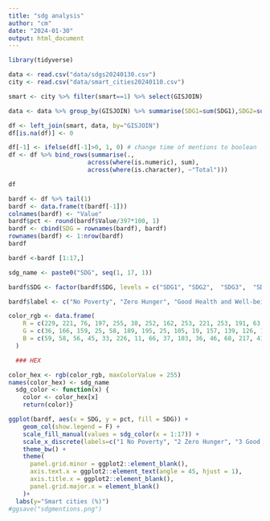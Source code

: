 ```yaml
---
title: "sdg analysis"
author: "cm"
date: "2024-01-30"
output: html_document
---
```


```r
library(tidyverse)
```

```r
data <- read.csv("data/sdgs20240130.csv")
city <- read.csv("data/smart_cities20240110.csv")
```
```r
smart <- city %>% filter(smart==1) %>% select(GISJOIN)
```

```r
data <- data %>% group_by(GISJOIN) %>% summarise(SDG1=sum(SDG1),SDG2=sum(SDG2),SDG3=sum(SDG3),SDG4=sum(SDG4),SDG5=sum(SDG5),SDG6=sum(SDG6),SDG7=sum(SDG7),SDG8=sum(SDG8),SDG9=sum(SDG9),SDG10=sum(SDG10),SDG11=sum(SDG11),SDG12=sum(SDG12),SDG13=sum(SDG13),SDG14=sum(SDG14),SDG15=sum(SDG15),SDG16=sum(SDG16),SDG17=sum(SDG17),soc=sum(soc),env=sum(env),eco=sum(eco))
```

```r
df <- left_join(smart, data, by="GISJOIN")
df[is.na(df)] <- 0
```
```r
df[-1] <- ifelse(df[-1]>0, 1, 0) # change time of mentions to boolean
df <- df %>% bind_rows(summarise(.,
                      across(where(is.numeric), sum),
                      across(where(is.character), ~"Total")))
```
```r
df
```
```r
bardf <- df %>% tail(1)
bardf <- data.frame(t(bardf[-1]))
colnames(bardf) <- "Value"
bardf$pct <- round(bardf$Value/397*100, 1)
bardf <- cbind(SDG = rownames(bardf), bardf)
rownames(bardf) <- 1:nrow(bardf)
bardf
```
```r
bardf <-bardf [1:17,]
```

```r
sdg_name <- paste0("SDG", seq(1, 17, 1))

bardf$SDG <- factor(bardf$SDG, levels = c("SDG1", "SDG2",  "SDG3",  "SDG4",  "SDG5",  "SDG6" , "SDG7" , "SDG8" , "SDG9",  "SDG10", "SDG11" ,"SDG12","SDG13", "SDG14", "SDG15", "SDG16","SDG17"))

bardf$label <- c("No Poverty", "Zero Hunger", "Good Health and Well-being", "Quality Education", "Gender Equality", "Clean Water and Sanitation", "Affordable and Clean Energy", "Decent Work and Economic Growth", "Industry, Innovation, and Infrastructure", "Reducing Inequality", "Sustainable Cities and Communities", "Responsible Consumption and Production", "Climate Action", "Life Below Water", "Life On Land", "Peace, Justice, and Strong Institutions", "Partnerships for the Goals")

color_rgb <- data.frame(
    R = c(229, 221, 76, 197, 255, 38, 252, 162, 253, 221, 253, 191, 63, 10, 86, 0, 25),
    G = c(36, 166, 159, 25, 58, 189, 195, 25, 105, 19, 157, 139, 126, 141, 192, 104, 72),
    B = c(59, 58, 56, 45, 33, 226, 11, 66, 37, 103, 36, 46, 68, 217, 43, 157, 106)
  )

  ### HEX

color_hex <- rgb(color_rgb, maxColorValue = 255)
names(color_hex) <- sdg_name
  sdg_color <- function(x) {
    color <- color_hex[x]
    return(color)}
```
```r
ggplot(bardf, aes(x = SDG, y = pct, fill = SDG)) +
    geom_col(show.legend = F) +
    scale_fill_manual(values = sdg_color(x = 1:17)) +
    scale_x_discrete(labels=c("1 No Poverty", "2 Zero Hunger", "3 Good Health & Well-being", "4 Quality Education", "5 Gender Equality", "6 Clean Water & Sanitation", "7 Affordable & Clean Energy", "8 Decent Work & Economic Growth", "9 Industry, Innovation & Infrastructure", "10 Reducing Inequality", "11 Sustainable Cities & Communities", "12 Responsible Consumption & Production", "13 Climate Action", "14 Life Below Water", "15 Life On Land", "16 Peace, Justice & Strong Institutions", "17 Partnerships for the Goals")) +
    theme_bw() +
    theme(
      panel.grid.minor = ggplot2::element_blank(),
      axis.text.x = ggplot2::element_text(angle = 45, hjust = 1),
      axis.title.x = ggplot2::element_blank(),
      panel.grid.major.x = element_blank() 
    )+
  labs(y="Smart cities (%)")
#ggsave("sdgmentions.png")
```